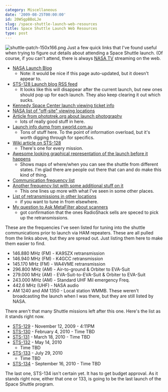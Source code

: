 ```yaml
---
category: Miscellaneous
date: '2009-08-25T00:00:00'
id: 20WSgpBBoLJe
slug: /space-shuttle-launch-web-resources
title: Space Shuttle Launch Web Resources
type: post
---
```


![shuttle-patch-150x166.png](http://www.alanwsmith.com/blog/wp-content/uploads/2009/08/shuttle-patch-150x166.png)
Just a few quick links that I've found useful when trying to figure
out details about attending a Space Shuttle launch. (Of course, if
you can't attend, there is always
[NASA TV](http://www.nasa.gov/multimedia/nasatv/index.html)
streaming on the web.

-   [NASA Launch Blog](http://www.nasa.gov/mission_pages/shuttle/launch/launch_blog.html)
    - Note: it would be nice if this page auto-updated, but it doesn't
    appear to.
-   [STS-128 Launch blog RSS feed](http://www.nasa.gov/rss/128launch_update.xml)
    - It looks like this will disappear after the current launch, but
    new ones should pop up for each launch. They also keep clearing it
    out which sucks.
-   [Kennedy Space Center launch viewing ticket info](http://www.kennedyspacecenter.com/space-shuttle-launch-viewing-tickets.aspx)
-   [NASA list of "off-site" viewing locations](http://www.nasa.gov/centers/kennedy/about/view/view_shuttle.html)
-   [Article from phototrek.org about launch photography](http://www.phototrek.org/Travel/STS-93/exposure.html)
    - lots of really good stuff in here.
-   [Launch info dump from sworld.com.au](http://www.sworld.com.au/steven/space/shuttle/guide.txt)
    - Tons of stuff here. To the point of information overload, but
    it's worth digging through for specifics.
-   [Wiki article on STS-128](http://en.wikipedia.org/wiki/STS-128)
    - There's one for every mission.
-   [Awesome looking graphical representation of the launch before it happens](http://celestrak.com/events/sts-128-launch.asp)
    - Shows maps of where/when you can see the shuttle from different
    states. I'm glad there are people out there that can and do make
    this kind of thing.
-   [Communication frequency list](http://www.milaircomms.com/uhf_ksc.html)
-   [Another frequency list with some additional stuff on it](http://home.flash.net/~av8tor/radios/shuttle.htm)
    - This one lines up more with what I've seen in some other places.
-   [List of retransmissions in other locations](http://www.amsat.org/amsat/sarex/shutfreq.html)
    - if you want to tune in from elsewhere.
-   [My question to Ask MetaFilter about scanners](http://ask.metafilter.com/131086/A-radio-for-listening-to-the-space-shuttle-launch)
    - got confirmation that the ones RadioShack sells are speced to
    pick up the retransmissions.

These are the frequencies I've seen listed for tuning into the
shuttle communications prior to launch via HAM repeaters. These are
all pulled from the links above, but they are spread out. Just
listing them here to make them easier to find.

-   146.880 MHz (FM) - KA9SZX retransmission
-   146.940 MHz (FM) - K4GCC retransmission
-   145.170 MHz (FM) - WA4VME retransmission
-   296.800 MHz (AM) - Air-to-ground & Orbiter to EVA-Suit
-   279.000 MHz (AM) - EVA-Suit-to-EVA-Suit & Orbiter to EVA-Suit
-   243.000 MHz (AM) - Standard UHF Mil emergency Freq.
-   442.6 MHz (UHF) - NASA audio
-   AM 1240 and AM 1350 - Local station WMMB. These weren't
    broadcasting the launch when I was there, but they are still listed
    by NASA.

There aren't that many Shuttle missions left after this one. Here's
the list as it stands right now.

-   [STS-129](http://en.wikipedia.org/wiki/STS-129) - November 12,
    2009 - 4:11PM
-   [STS-130](http://en.wikipedia.org/wiki/STS-130) - February 4,
    2010 - Time TBD
-   [STS-131](http://en.wikipedia.org/wiki/STS-131) - March 18,
    2010 - Time TBD
-   [STS-132](http://en.wikipedia.org/wiki/STS-132) - May 14, 2010
    - Time TBD
-   [STS-133](http://en.wikipedia.org/wiki/STS-133) - July 29, 2010
    - Time TBD
-   [STS-134](http://en.wikipedia.org/wiki/STS-134) - September 16,
    2010 - Time TBD

The last one, STS-134 isn't certain yet. It has to get budget
approval. As it stands right now, either that one or 133, is going
to be the last launch of the Space Shuttle program.